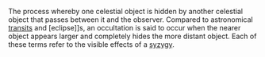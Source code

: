 The process whereby one celestial object is hidden by another celestial object that passes between it and the observer. Compared to astronomical [[transit]]s and [eclipse]]s, an occultation is said to occur when the nearer object appears larger and completely hides the more distant object. Each of these terms refer to the visible effects of a [[syzygy]].